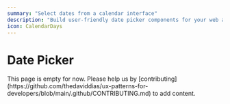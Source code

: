 ```yaml
---
summary: "Select dates from a calendar interface"
description: "Build user-friendly date picker components for your web applications. Learn best practices for calendar interfaces, keyboard navigation, and accessibility."
icon: CalendarDays
---
```



# Date Picker

<Callout type="warning">
  This page is empty for now. Please help us by
  [contributing](https://github.com/thedaviddias/ux-patterns-for-developers/blob/main/.github/CONTRIBUTING.md)
  to add content.
</Callout>
